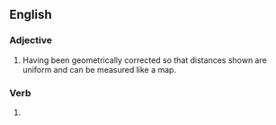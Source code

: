 ==English==

===Adjective===
{{en-adj|-}}

# Having been geometrically corrected so that distances shown are uniform and can be measured like a map.

===Verb===
{{head|en|verb form}}

# {{en-past of|orthorectify}}